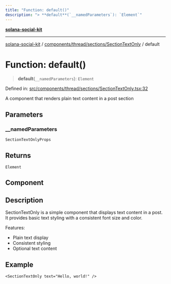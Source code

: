 ```yaml
---
title: "Function: default()"
description: "> **default**(`__namedParameters`): `Element`"
---
```


[**solana-social-kit**](../../../../../README.mdx)

***

[solana-social-kit](../../../../../README.mdx) / [components/thread/sections/SectionTextOnly](../README.mdx) / default

# Function: default()

> **default**(`__namedParameters`): `Element`

Defined in: [src/components/thread/sections/SectionTextOnly.tsx:32](https://github.com/SendArcade/solana-social-starter/blob/03568260ca96ed63f77049843c721de1cb011893/src/components/thread/sections/SectionTextOnly.tsx#L32)

A component that renders plain text content in a post section

## Parameters

### \_\_namedParameters

`SectionTextOnlyProps`

## Returns

`Element`

## Component

## Description

SectionTextOnly is a simple component that displays text content in a post.
It provides basic text styling with a consistent font size and color.

Features:
- Plain text display
- Consistent styling
- Optional text content

## Example

```tsx
<SectionTextOnly text="Hello, world!" />
```
